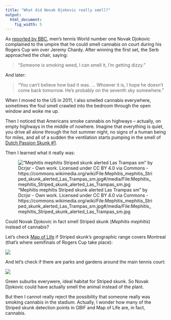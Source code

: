 ```yaml
---
title: "What did Novak Djokovic really smell?"
output: 
  html_document: 
    fig_width: 5
---
```


As [reported by BBC](http://www.bbc.com/sport/0/tennis/33951245), men's tennis World number one Novak Djokovic complained to the umpire that he could smell cannabis on court during his Rogers Cup win over Jeremy Chardy. After winning the first set, the Serb approached the chair, saying: 

> "Someone is smoking weed, I can smell it, I'm getting dizzy."

And later:

> "You can't believe how bad it was. ... Whoever it is, I hope he doesn't come back tomorrow. He's probably on the seventh sky somewhere." 

When I moved to the US in 2011, I also smelled cannabis everywhere, sometimes the foul smell crawled into the bedroom through the open window and woke me up.

Then I noticed that Americans smoke cannabis on highways -- actually, on empty highways in the middle of nowhere. Imagine that everything is quiet, you drive all alone through the hot summer night, no signs of a human being for miles, and all of a sudden the ventilation starts pumping in the smell of [Dutch Passion Skunk #1](http://www.dutch-passion.nl/en/cannabis-seeds/product/skunk-1/).

Then I learned what it really was:

!["Mephitis mephitis Striped skunk alerted Las Trampas sm" by Dcrjsr - Own work. Licensed under CC BY 4.0 via Commons - https://commons.wikimedia.org/wiki/File:Mephitis_mephitis_Striped_skunk_alerted_Las_Trampas_sm.jpg#/media/File:Mephitis_mephitis_Striped_skunk_alerted_Las_Trampas_sm.jpg](skunk.jpg)

Could Novak Djokovic in fact smell Striped skunk (*Mephitis mephitis*) instead of cannabis?

Let's check [Map of Life](http://species.mol.org/species/map/Mephitis_mephitis) if Striped skunk's geographic range covers Montreal (that's where semifinals of Rogers Cup take place):

![](skunkmap.jpg)

And let's check if there are parks and gardens around the main tennis court:

![](venue.jpg)

Green suburbs everywere, ideal habitat for Striped skunk. So Novak Djokovic could have actually smell the animal instead of the plant.

But then I cannot really reject the possibility that someone really was smoking cannabis in the stadium. Actually, I wonder how many of the Striped skunk detection points in GBIF and Map of Life are, in fact, cannabis.





